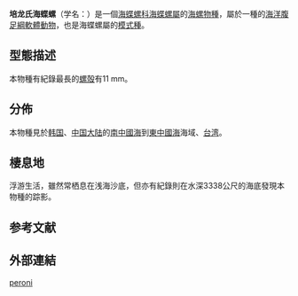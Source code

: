 {{Speciesbox
 | image = Atlanta peronii - - Print - Iconographia Zoologica - Special Collections University of Amsterdam - UBAINV0274 080 12 0015.tif
 | taxon = Atlanta peronii
 | authority = [[Charles_Alexandre_Lesueur|Lesueur]], 1817
 | synonyms_ref = {{r|WoRMS_138838}}
 | synonyms = 
* ''Atlanta peroni'' {{small|Lesueur, 1817}}{{r|shell_635}}（拼寫錯誤）
* ''Atlanta steindachneri'' {{small|[[Oberwimmer|Oberwimmer]], 1898}}
}}

'''培龙氏海蝶螺'''（学名：''{{lang|la|Atlanta peronii}}''）是一個[[海蝶螺科|海蝶螺科]][[海蝶螺屬|海蝶螺屬]]的[[海螺|海螺]][[物種|物種]]{{r|shell_635|WoRMS_138838}}，屬於一種{{link-en|全浮游生物|holoplankton|全浮游}}的[[海洋生物|海洋]][[腹足綱|腹足綱]][[軟體動物|軟體動物]]，也是海蝶螺屬的[[模式種|模式種]]{{r|WoRMS_137687}}。

==型態描述==
本物種有紀錄最長的[[螺殻|螺殻]]有11 mm{{r|Welch 2010}}。

==分佈==
本物種見於[[韩国|韩国]]{{r|shell_635}}、[[中国大陆|中国大陆]]{{r|shelldoc_420090220027_03|shelldoc_420090220129|shelldoc_420090220135}}的[[南中國海|南中國海]]到[[東中國海|東中國海]]海域、[[台湾|台湾]]{{r|shell_635|shelldoc_320090219045|shelldoc_200001}}。

==棲息地==
浮游生活{{r|shell_635}}，雖然常栖息在浅海沙底{{r|shell_635}}，但亦有紀錄則在水深3338公尺的海底發現本物種的踪影{{r|Welch 2010}}。

==参考文献==
{{reflist|refs=
<ref name="shell_635">{{cite web
 |url=http://shell.sinica.edu.tw/chinese/shellbase_detail.php?science_no=635
 |title=国际贝库：培龙氏海蝶螺
 |publisher=台湾贝类资料库
 |access-date=2018-04-15
 |language=zh-hant
 |archive-date=2016-03-04
 |archive-url=https://web.archive.org/web/20160304125923/http://shell.sinica.edu.tw/chinese/shellbase_detail.php?science_no=635
 |dead-url=no
 }}</ref>
<ref name="shelldoc_200001">{{shelldoc_200001}}</ref>
<ref name="shelldoc_320090219045">{{shelldoc_320090219045}}</ref>
<ref name="shelldoc_420090220027_03">{{shelldoc_420090220027_03}}</ref>
<ref name="shelldoc_420090220129">{{shelldoc_420090220129}}</ref>
<ref name="shelldoc_420090220135">{{shelldoc_420090220135}}</ref>
<ref name="Welch 2010">{{cite journal
 |last=Welch |first=J. J. |year=2010
 |title=The "Island Rule" and Deep-Sea Gastropods: Re-Examining the Evidence
 |journal=''[[PLoS_ONE|PLoS ONE]]'' |volume=5 |issue=1 |id=e8776
 |doi=10.1371/journal.pone.0008776 |language=en }}</ref>
<ref name="WoRMS_137687">{{WoRMS |id=137687
 |title=''Atlanta'' |access-date=2018-04-15 }}</ref>
<ref name="WoRMS_138838">{{WRMS species|138838|''Atlanta peronii'' Lesueur, 1817|||Gofas, S. (2009). Atlanta peronii Lesueur, 1817. In: Bouchet, P.; Gofas, S.; Rosenberg, G. (2009) World Marine Mollusca database. Accessed through:  [[World_Register_of_Marine_Species|World Register of Marine Species]] at <nowiki>http://www.marinespecies.org/aphia.php?p=taxdetails&id=138838</nowiki> on 14 August 2010}}</ref>
}}

==外部連結==
{{Taxonbar|from=Q3176761}}
[[Category:海蝶螺屬|peroni]]
{{Mollusc-stub}}